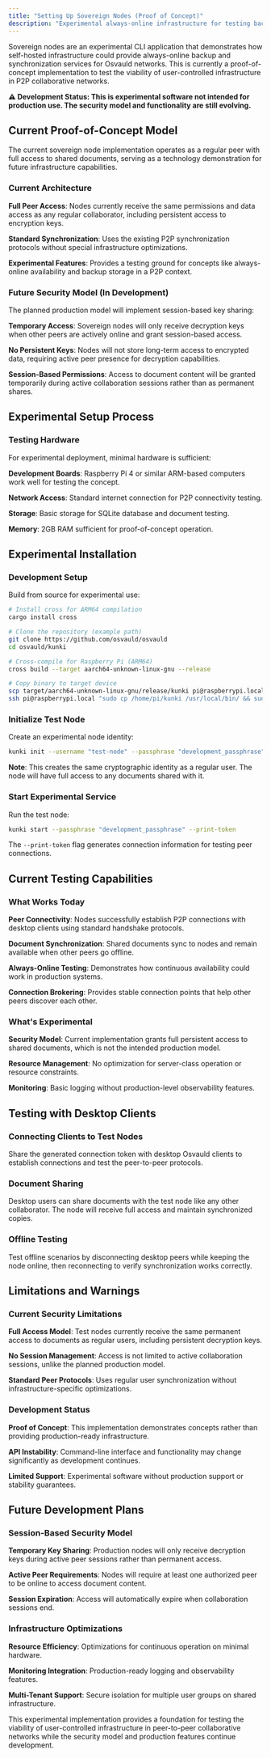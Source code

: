 ```yaml
---
title: "Setting Up Sovereign Nodes (Proof of Concept)"
description: "Experimental always-online infrastructure for testing backup and synchronization concepts"
---
```


Sovereign nodes are an experimental CLI application that demonstrates how self-hosted infrastructure could provide always-online backup and synchronization services for Osvauld networks. This is currently a proof-of-concept implementation to test the viability of user-controlled infrastructure in P2P collaborative networks.

**⚠️ Development Status: This is experimental software not intended for production use. The security model and functionality are still evolving.**

## Current Proof-of-Concept Model

The current sovereign node implementation operates as a regular peer with full access to shared documents, serving as a technology demonstration for future infrastructure capabilities.

### Current Architecture

**Full Peer Access**: Nodes currently receive the same permissions and data access as any regular collaborator, including persistent access to encryption keys.

**Standard Synchronization**: Uses the existing P2P synchronization protocols without special infrastructure optimizations.

**Experimental Features**: Provides a testing ground for concepts like always-online availability and backup storage in a P2P context.

### Future Security Model (In Development)

The planned production model will implement session-based key sharing:

**Temporary Access**: Sovereign nodes will only receive decryption keys when other peers are actively online and grant session-based access.

**No Persistent Keys**: Nodes will not store long-term access to encrypted data, requiring active peer presence for decryption capabilities.

**Session-Based Permissions**: Access to document content will be granted temporarily during active collaboration sessions rather than as permanent shares.

## Experimental Setup Process

### Testing Hardware

For experimental deployment, minimal hardware is sufficient:

**Development Boards**: Raspberry Pi 4 or similar ARM-based computers work well for testing the concept.

**Network Access**: Standard internet connection for P2P connectivity testing.

**Storage**: Basic storage for SQLite database and document testing.

**Memory**: 2GB RAM sufficient for proof-of-concept operation.

## Experimental Installation

### Development Setup

Build from source for experimental use:

```bash
# Install cross for ARM64 compilation
cargo install cross

# Clone the repository (example path)
git clone https://github.com/osvauld/osvauld
cd osvauld/kunki

# Cross-compile for Raspberry Pi (ARM64)
cross build --target aarch64-unknown-linux-gnu --release

# Copy binary to target device
scp target/aarch64-unknown-linux-gnu/release/kunki pi@raspberrypi.local:/home/pi/
ssh pi@raspberrypi.local "sudo cp /home/pi/kunki /usr/local/bin/ && sudo chmod +x /usr/local/bin/osvauld"
```

### Initialize Test Node

Create an experimental node identity:

```bash
kunki init --username "test-node" --passphrase "development_passphrase"
```

**Note**: This creates the same cryptographic identity as a regular user. The node will have full access to any documents shared with it.

### Start Experimental Service

Run the test node:

```bash
kunki start --passphrase "development_passphrase" --print-token
```

The `--print-token` flag generates connection information for testing peer connections.

## Current Testing Capabilities

### What Works Today

**Peer Connectivity**: Nodes successfully establish P2P connections with desktop clients using standard handshake protocols.

**Document Synchronization**: Shared documents sync to nodes and remain available when other peers go offline.

**Always-Online Testing**: Demonstrates how continuous availability could work in production systems.

**Connection Brokering**: Provides stable connection points that help other peers discover each other.

### What's Experimental

**Security Model**: Current implementation grants full persistent access to shared documents, which is not the intended production model.

**Resource Management**: No optimization for server-class operation or resource constraints.

**Monitoring**: Basic logging without production-level observability features.

## Testing with Desktop Clients

### Connecting Clients to Test Nodes

Share the generated connection token with desktop Osvauld clients to establish connections and test the peer-to-peer protocols.

### Document Sharing

Desktop users can share documents with the test node like any other collaborator. The node will receive full access and maintain synchronized copies.

### Offline Testing

Test offline scenarios by disconnecting desktop peers while keeping the node online, then reconnecting to verify synchronization works correctly.

## Limitations and Warnings

### Current Security Limitations

**Full Access Model**: Test nodes currently receive the same permanent access to documents as regular users, including persistent decryption keys.

**No Session Management**: Access is not limited to active collaboration sessions, unlike the planned production model.

**Standard Peer Protocols**: Uses regular user synchronization without infrastructure-specific optimizations.

### Development Status

**Proof of Concept**: This implementation demonstrates concepts rather than providing production-ready infrastructure.

**API Instability**: Command-line interface and functionality may change significantly as development continues.

**Limited Support**: Experimental software without production support or stability guarantees.

## Future Development Plans

### Session-Based Security Model

**Temporary Key Sharing**: Production nodes will only receive decryption keys during active peer sessions rather than permanent access.

**Active Peer Requirements**: Nodes will require at least one authorized peer to be online to access document content.

**Session Expiration**: Access will automatically expire when collaboration sessions end.

### Infrastructure Optimizations

**Resource Efficiency**: Optimizations for continuous operation on minimal hardware.

**Monitoring Integration**: Production-ready logging and observability features.

**Multi-Tenant Support**: Secure isolation for multiple user groups on shared infrastructure.

This experimental implementation provides a foundation for testing the viability of user-controlled infrastructure in peer-to-peer collaborative networks while the security model and production features continue development.
